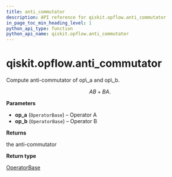 ```yaml
---
title: anti_commutator
description: API reference for qiskit.opflow.anti_commutator
in_page_toc_min_heading_level: 1
python_api_type: function
python_api_name: qiskit.opflow.anti_commutator
---
```


# qiskit.opflow\.anti\_commutator

<Function id="qiskit.opflow.anti_commutator" isDedicatedPage={true} github="https://github.com/qiskit/qiskit/tree/stable/0.17/qiskit/opflow/utils.py" signature="anti_commutator(op_a, op_b)">
  Compute anti-commutator of op\_a and op\_b.

$$
AB + BA.
$$

  **Parameters**

  *   **op\_a** (`OperatorBase`) – Operator A
  *   **op\_b** (`OperatorBase`) – Operator B

  **Returns**

  the anti-commutator

  **Return type**

  [OperatorBase](qiskit.aqua.operators.OperatorBase "qiskit.aqua.operators.OperatorBase")
</Function>

